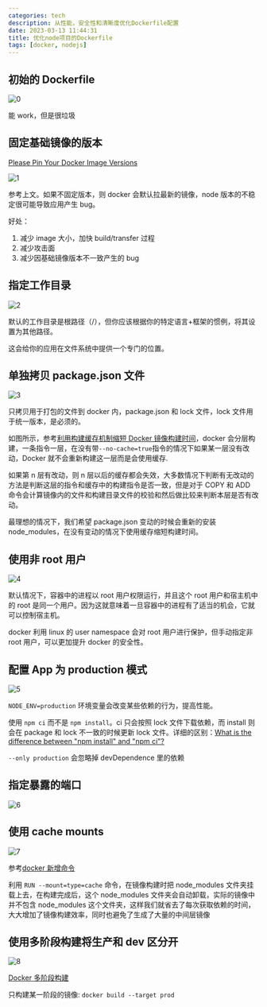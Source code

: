 ```yaml
---
categories: tech
description: 从性能，安全性和清晰度优化Dockerfile配置
date: 2023-03-13 11:44:31
title: 优化node项目的Dockerfile
tags: [docker, nodejs]
---
```


## 初始的 Dockerfile

![0](./0.jpeg)

能 work，但是很垃圾

## 固定基础镜像的版本

[Please Pin Your Docker Image Versions](https://nickjanetakis.com/blog/docker-tip-18-please-pin-your-docker-image-versions)

![1](./1.jpeg)

参考上文。如果不固定版本，则 docker 会默认拉最新的镜像，node 版本的不稳定很可能导致应用产生 bug。

好处：

1. 减少 image 大小，加快 build/transfer 过程
2. 减少攻击面
3. 减少因基础镜像版本不一致产生的 bug

## 指定工作目录

![2](./2.jpeg)

默认的工作目录是根路径（/），但你应该根据你的特定语言+框架的惯例，将其设置为其他路径。

这会给你的应用在文件系统中提供一个专门的位置。

## 单独拷贝 package.json 文件

![3](./3.jpeg)

只拷贝用于打包的文件到 docker 内，package.json 和 lock 文件，lock 文件用于统一版本，是必须的。

如图所示，参考[利用构建缓存机制缩短 Docker 镜像构建时间](https://segmentfault.com/a/1190000018222648)，docker 会分层构建，一条指令一层，在没有带`--no-cache=true`指令的情况下如果某一层没有改动，Docker 就不会重新构建这一层而是会使用缓存.

如果第 n 层有改动，则 n 层以后的缓存都会失效，大多数情况下判断有无改动的方法是判断这层的指令和缓存中的构建指令是否一致，但是对于 COPY 和 ADD 命令会计算镜像内的文件和构建目录文件的校验和然后做比较来判断本层是否有改动。

最理想的情况下，我们希望 package.json 变动的时候会重新的安装 node_modules，在没有变动的情况下使用缓存缩短构建时间。

## 使用非 root 用户

![4](./4.jpeg)

默认情况下，容器中的进程以 root 用户权限运行，并且这个 root 用户和宿主机中的 root 是同一个用户。因为这就意味着一旦容器中的进程有了适当的机会，它就可以控制宿主机。

docker 利用 linux 的 user namespace 会对 root 用户进行保护，但手动指定非 root 用户，可以更加提升 docker 的安全性。

## 配置 App 为 production 模式

![5](./5.jpeg)

`NODE_ENV=production` 环境变量会改变某些依赖的行为，提高性能。

使用 `npm ci` 而不是 `npm install`。ci 只会按照 lock 文件下载依赖，而 install 则会在 package 和 lock 不一致的时候更新 lock 文件。详细的区别：[What is the difference between "npm install" and "npm ci"?](https://stackoverflow.com/questions/52499617/what-is-the-difference-between-npm-install-and-npm-ci/53325242#53325242)

`--only production` 会忽略掉 devDependence 里的依赖

## 指定暴露的端口

![6](./6.jpeg)

## 使用 cache mounts

![7](./7.jpeg)

参考[docker 新增命令](https://yeasy.gitbook.io/docker_practice/buildx/buildkit)

利用 `RUN --mount=type=cache` 命令，在镜像构建时把 node_modules 文件夹挂载上去，在构建完成后，这个 node_modules 文件夹会自动卸载，实际的镜像中并不包含 node_modules 这个文件夹，这样我们就省去了每次获取依赖的时间，大大增加了镜像构建效率，同时也避免了生成了大量的中间层镜像

## 使用多阶段构建将生产和 dev 区分开

![8](./8.jpeg)

[Docker 多阶段构建](https://yeasy.gitbook.io/docker_practice/image/multistage-builds)

只构建某一阶段的镜像: `docker build --target prod`
